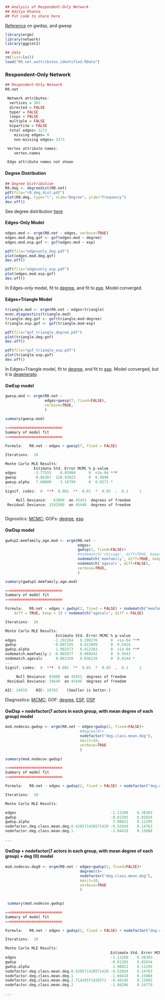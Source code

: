 ```r

## Analysis of Respondent-Only Network
## Aditya Khanna
## Put code to share here
```

[Reference](http://mailman13.u.washington.edu/pipermail/statnet_help/2013/001528.html) on gwdsp, and gwesp

``` r
library(ergm)
library(network)
library(ggplot2)
```

```r
## data
rm(list=ls())
load("R0_net_wattributes_identified.RData")
```

### Respondent-Only Network

```r
## Respondent-Only Network
R0.net

 Network attributes:
  vertices = 302 
  directed = FALSE 
  hyper = FALSE 
  loops = FALSE 
  multiple = FALSE 
  bipartite = FALSE 
  total edges= 3273 
    missing edges= 0 
    non-missing edges= 3273 

 Vertex attribute names: 
    vertex.names 

 Edge attribute names not shown 
```

#### Degree Distribution
```r
## Degree Distribution
R0.deg <- degreedist(R0.net)
pdf(file="r0_deg_dist.pdf")
plot(R0.deg, type="l", xlab="Degree", ylab="Frequency")
dev.off()
```

See degree distribution [here](https://github.com/khanna7/UConect_MissingTies/blob/master/r0_deg_dist.pdf)


#### Edges-Only Model
```r
edges.mod <- ergm(R0.net ~ edges, verbose=TRUE)
edges.mod.deg.gof <- gof(edges.mod ~ degree)
edges.mod.esp.gof <- gof(edges.mod ~ esp)

pdf(file="edgesonly_deg.pdf")
plot(edges.mod.deg.gof)
dev.off()

pdf(file="edgesonly_esp.pdf")
plot(edges.mod.esp.gof)
dev.off()
```

In Edges-only model, fit to [degree](https://github.com/khanna7/UConect_MissingTies/blob/master/edgesonly_deg.pdf), and fit to [esp](https://github.com/khanna7/UConect_MissingTies/blob/master/edgesonly_esp.pdf). Model converged.

#### Edges+Triangle Model
```r
triangle.mod <- ergm(R0.net ~ edges+triangle)
mcmc.diagnostics(triangle.mod)
triangle.deg.gof <- gof(triangle.mod~degree)
triangle.esp.gof <- gof(triangle.mod~esp)

pdf(file="gof_triangle_degree.pdf")
plot(triangle.deg.gof)
dev.off()

pdf(file="gof_triangle_esp.pdf")
plot(triangle.esp.gof)
dev.off()
````

In Edges+Triangle model, fit to [degree](https://github.com/khanna7/UConect_MissingTies/blob/master/gof_triangle_degree.pdf), and fit to [esp](https://github.com/khanna7/UConect_MissingTies/blob/master/gof_triangle_degree.pdf). Model converged, but it is [degenerate](https://github.com/khanna7/UConect_MissingTies/blob/master/mcmc_edges_triangle.png).

#### GwEsp model
```r
gwesp.mod <- ergm(R0.net ~ 
                  edges+gwesp(7, fixed=FALSE),
                  verbose=TRUE,
                  )
                  
summary(gwesp.mod)

==========================
Summary of model fit
==========================

Formula:   R0.net ~ edges + gwesp(7, fixed = FALSE)

Iterations:  20 

Monte Carlo MLE Results:
             Estimate Std. Error MCMC % p-value    
edges        -3.77555    0.03980      0  <1e-04 ***
gwesp         0.06367  220.93923      0  0.9998    
gwesp.alpha   7.00000    3.16799      0  0.0271 *  
---
Signif. codes:  0  ***  0.001  **  0.01  *  0.05  .  0.1     1

     Null Deviance:   63008  on 45451  degrees of freedom
 Residual Deviance: 3192998  on 45448  degrees of freedom
                  

```
Dignostics: [MCMC](https://github.com/khanna7/UConect_MissingTies/blob/master/mcmc_gwesp_alpha7.pdf); GOFs: [degree](https://github.com/khanna7/UConect_MissingTies/blob/master/gwesp_alpha7_deg_gof.pdf), [esp](https://github.com/khanna7/UConect_MissingTies/blob/master/gwesp_alpha7_esp_gof.pdf)

#### GwDsp model
```r
gwdsp2.memfamily.age.mod <- ergm(R0.net ~ 
                                 edges+
                                 gwdsp(2, fixed=FALSE)+
                                 #nodematch('chicago', diff=TRUE, keep=2)+
                                 nodematch('memfamily', diff=TRUE, keep=2)+
                                 nodematch('agecalc', diff=FALSE),
                                 verbose=TRUE,
                                 )

summary(gwdsp2.memfamily.age.mod)

==========================
Summary of model fit
==========================

Formula:   R0.net ~ edges + gwdsp(2, fixed = FALSE) + nodematch("memfamily", 
    diff = TRUE, keep = 2) + nodematch("agecalc", diff = FALSE)

Iterations:  20 

Monte Carlo MLE Results:
                       Estimate Std. Error MCMC % p-value    
edges                 -2.292204   0.299276      0  <1e-04 ***
gwdsp                 -0.007335   0.012009      0  0.5414    
gwdsp.alpha            1.982573   0.412203      0  <1e-04 ***
nodematch.memfamily.2 -0.003977   0.069442      0  0.9543    
nodematch.agecalc      0.081358   0.036139      0  0.0244 *  
---
Signif. codes:  0  ***  0.001  **  0.01  *  0.05  .  0.1     1

     Null Deviance: 63008  on 45451  degrees of freedom
 Residual Deviance: 24649  on 45446  degrees of freedom
 
AIC: 24659    BIC: 24703    (Smaller is better.) 

```

Diagnostics: [MCMC](https://github.com/khanna7/UConect_MissingTies/blob/master/gwdsp2_memfamily_age_mod.pdf); 
GOF: [degree](https://github.com/khanna7/UConect_MissingTies/blob/master/gwdsp2_memfamily_age_mod_deg_gof.pdf), 
[ESP](https://github.com/khanna7/UConect_MissingTies/blob/master/gwdsp2_memfamily_age_mod_esp_gof.pdf), 
[DSP](https://github.com/khanna7/UConect_MissingTies/blob/master/gwdsp2_memfamily_age_mod_dsp_gof.pdf)

#### GwDsp + nodefactor(7 actors in each group, with mean degree of each group) model

```r
mod.nodecov.gwdsp <- ergm(R0.net ~ edges+gwdsp(2, fixed=FALSE)+
                                  #degree(0)+
                                  nodefactor("deg.class.mean.deg"),
                                  maxit=10,
                                  verbose=TRUE
                                  )
                                  
summary(mod.nodecov.gwdsp)

==========================
Summary of model fit
==========================

Formula:   R0.net ~ edges + gwdsp(2, fixed = FALSE) + nodefactor("deg.class.mean.deg")

Iterations:  10 

Monte Carlo MLE Results:

edges                                           -1.13280    0.38303      0
gwdsp                                           -0.01395    0.01034      0
gwdsp.alpha                                      1.98021    0.11295      0
nodefactor.deg.class.mean.deg.0.428571428571429 -0.52934    0.14763      0
nodefactor.deg.class.mean.deg.1                 -1.04410    0.15608      0

...

```


#### GwDsp + nodefactor(7 actors in each group, with mean degree of each group) + deg (0) model

```r
mod.nodecov.deg0 <- ergm(R0.net ~ edges+gwdsp(2, fixed=FALSE)+
                                  degree(0)+
                                  nodefactor("deg.class.mean.deg"),
                                  maxit=10,
                                  verbose=TRUE
                                  )
                                  
 
 summary(mod.nodecov.gwdsp)

==========================
Summary of model fit
==========================

Formula:   R0.net ~ edges + gwdsp(2, fixed = FALSE) + nodefactor("deg.class.mean.deg")

Iterations:  10 

Monte Carlo MLE Results:
                                                Estimate Std. Error MCMC %
edges                                           -1.13280    0.38303      0
gwdsp                                           -0.01395    0.01034      0
gwdsp.alpha                                      1.98021    0.11295      0
nodefactor.deg.class.mean.deg.0.428571428571429 -0.52934    0.14763      0
nodefactor.deg.class.mean.deg.1                 -1.04410    0.15608      0
nodefactor.deg.class.mean.deg.1.71428571428571  -0.48146    0.13602      0
nodefactor.deg.class.mean.deg.2                 -1.08206    0.16779      0

...

```
